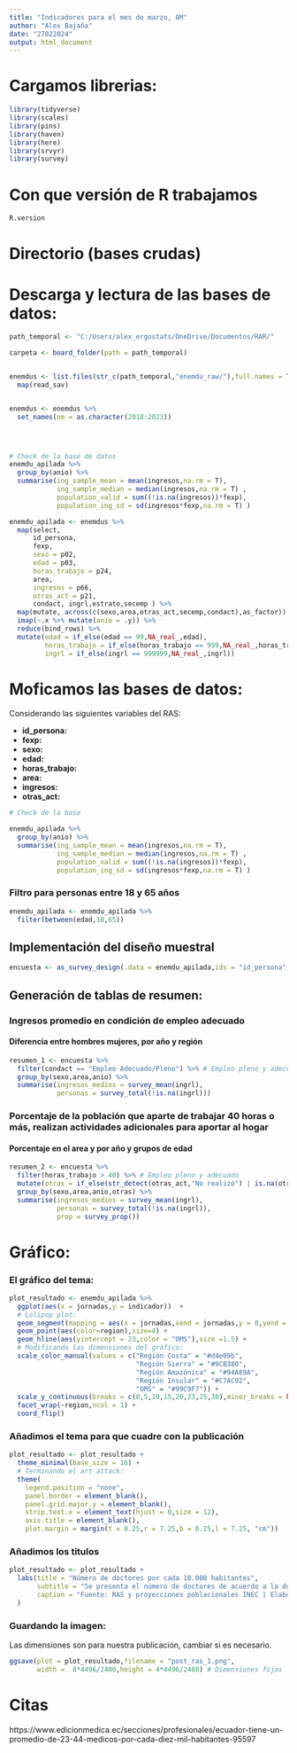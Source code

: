 ---
title: "Indicadores para el mes de marzo, 8M"
author: "Alex Bajaña"
date: "27022024"
output: html_document
---
  
  
# Cargamos librerias:
  
```{r, message=FALSE,warning=FALSE}

library(tidyverse)
library(scales)
library(pins)
library(haven)
library(here)
library(srvyr)
library(survey)

```

# Con que versión de R trabajamos

```{r}
R.version
```


# Directorio (bases crudas)


# Descarga y lectura de las bases de datos:

```{r}
path_temporal <- "C:/Users/alex_ergostats/OneDrive/Documentos/RAR/"

carpeta <- board_folder(path = path_temporal)


enemdus <- list.files(str_c(path_temporal,"enemdu_raw/"),full.names = T,pattern = "persona|15") %>% 
  map(read_sav)


enemdus <- enemdus %>% 
  set_names(nm = as.character(2018:2023)) 




# Check de la base de datos
enemdu_apilada %>% 
  group_by(anio) %>% 
  summarise(ing_sample_mean = mean(ingresos,na.rm = T),
            ing_sample_median = median(ingresos,na.rm = T) ,
            population_valid = sum((!is.na(ingresos))*fexp),
            population_ing_sd = sd(ingresos*fexp,na.rm = T) ) 

```


```{r}

enemdu_apilada <- enemdus %>% 
  map(select,
      id_persona,
      fexp,
      sexo = p02,
      edad = p03,
      horas_trabajo = p24,
      area,
      ingresos = p66, 
      otras_act = p21,
      condact, ingrl,estrato,secemp ) %>% 
  map(mutate, across(c(sexo,area,otras_act,secemp,condact),as_factor)) %>% 
  imap(~.x %>% mutate(anio = .y)) %>% 
  reduce(bind_rows) %>% 
  mutate(edad = if_else(edad == 99,NA_real_,edad),
         horas_trabajo = if_else(horas_trabajo == 999,NA_real_,horas_trabajo),
         ingrl = if_else(ingrl == 999999,NA_real_,ingrl)) 

```

# Moficamos las bases de datos:

Considerando las siguientes variables del RAS:
  
  
* **id_persona:**
* **fexp:**
* **sexo:**
* **edad:**
* **horas_trabajo:**
* **area:**
* **ingresos:**
* **otras_act:**
  



```{r}

# Check de la base

enemdu_apilada %>% 
  group_by(anio) %>% 
  summarise(ing_sample_mean = mean(ingresos,na.rm = T),
            ing_sample_median = median(ingresos,na.rm = T) ,
            population_valid = sum((!is.na(ingresos))*fexp),
            population_ing_sd = sd(ingresos*fexp,na.rm = T) ) 


```

### Filtro para personas entre 18 y 65 años

```{r}
enemdu_apilada <- enemdu_apilada %>% 
  filter(between(edad,18,65))
```

## Implementación del diseño muestral

```{r}
encuesta <- as_survey_design(.data = enemdu_apilada,ids = "id_persona",probs = "fexp",strata = "estrato")
```


## Generación de tablas de resumen: 

### Ingresos promedio en condición de empleo adecuado
#### Diferencia entre hombres mujeres, por año y región

```{r}

resumen_1 <- encuesta %>% 
  filter(condact == "Empleo Adecuado/Pleno") %>% # Empleo pleno y adecuado
  group_by(sexo,area,anio) %>% 
  summarise(ingresos_medios = survey_mean(ingrl),
            personas = survey_total(!is.na(ingrl)))
```

### Porcentaje de la población que aparte de trabajar 40 horas o más, realizan actividades adicionales para aportar al hogar
#### Porcentaje en el area y por año y grupos de edad



```{r}

resumen_2 <- encuesta %>% 
  filter(horas_trabajo > 40) %>% # Empleo pleno y adecuado
  mutate(otras = if_else(str_detect(otras_act,"No realizó") | is.na(otras_act),0,1)) %>% 
  group_by(sexo,area,anio,otras) %>% 
  summarise(ingresos_medios = survey_mean(ingrl),
            personas = survey_total(!is.na(ingrl)),
            prop = survey_prop())
```

# Gráfico:

### El gráfico del tema:

```{r}
plot_resultado <- enemdu_apilada %>% 
  ggplot(aes(x = jornadas,y = indicador))  +
  # Lolipop plot:
  geom_segment(mapping = aes(x = jornadas,xend = jornadas,y = 0,yend = indicador), color="grey") +
  geom_point(aes(color=region),size=4) +
  geom_hline(aes(yintercept = 23,color = "OMS"),size =1.5) +
  # Modificando las dimensiones del gráfico:
  scale_color_manual(values = c("Región Costa" = "#d4e09b",
                                "Región Sierra" = "#9CB380",
                                "Región Amazónica" = "#94A89A",
                                "Región Insular" = "#C7AC92",
                                "OMS" = "#99C9F7")) +
  scale_y_continuous(breaks = c(0,5,10,15,20,23,25,30),minor_breaks = NULL) +
  facet_wrap(~region,ncol = 1) +
  coord_flip()
```

### Añadimos el tema para que cuadre con la publicación 

```{r}
plot_resultado <- plot_resultado +
  theme_minimal(base_size = 16) +
  # Terminando el art attack:
  theme(
    legend.position = "none",
    panel.border = element_blank(),
    panel.grid.major.y = element_blank(),
    strip.text.x = element_text(hjust = 0,size = 12),
    axis.title = element_blank(),
    plot.margin = margin(t = 0.25,r = 7.25,b = 0.25,l = 7.25, "cm"))
```

### Añadimos los titulos

```{r}
plot_resultado <- plot_resultado +
  labs(title = "Número de doctores por cada 10.000 habitantes",
       subtitle = "Se presenta el número de doctores de acuerdo a la duracíon o tipo de jornada en una unidad\n de salud en las diferentes regiones del Ecuador durante el año 2019.",
       caption = "Fuente: RAS y proyecciones poblacionales INEC | Elaboración: Alex Bajaña",
  )
```

### Guardando la imagen:

Las dimensiones son para nuestra publicación, cambiar si es necesario.

```{r}

ggsave(plot = plot_resultado,filename = "post_ras_1.png",
       width = 	8*4496/2400,height = 4*4496/2400) # Dimensiones fijas
```



# Citas

https://www.edicionmedica.ec/secciones/profesionales/ecuador-tiene-un-promedio-de-23-44-medicos-por-cada-diez-mil-habitantes-95597
